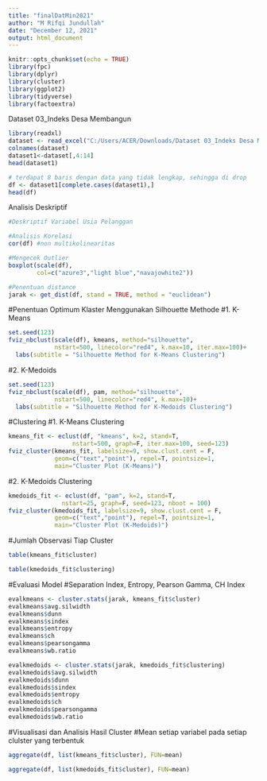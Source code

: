 ---
title: "finalDatMin2021"
author: "M Rifqi Jundullah"
date: "December 12, 2021"
output: html_document
---

```{r setup, include=FALSE}
knitr::opts_chunk$set(echo = TRUE)
library(fpc)
library(dplyr)
library(cluster) 
library(ggplot2)
library(tidyverse)
library(factoextra)
```

Dataset 03_Indeks Desa Membangun

``` {r}
library(readxl)
dataset <- read_excel("C:/Users/ACER/Downloads/Dataset 03_Indeks Desa Membangun.xls")
colnames(dataset)
dataset1<-dataset[,4:14]
head(dataset1)
```

```{r}
# terdapat 8 baris dengan data yang tidak lengkap, sehingga di drop
df <- dataset1[complete.cases(dataset1),]
head(df)
```
Analisis Deskriptif
```{r}
#Deskriptif Variabel Usia Pelanggan

#Analisis Korelasi
cor(df) #non multikolinearitas

#Mengecek Outlier
boxplot(scale(df),
        col=c("azure3","light blue","navajowhite2")) 

#Penentuan distance
jarak <- get_dist(df, stand = TRUE, method = "euclidean")
```
#Penentuan Optimum Klaster Menggunakan Silhouette Methode
#1. K-Means
```{r}
set.seed(123)
fviz_nbclust(scale(df), kmeans, method="silhouette",
             nstart=500, linecolor="red4", k.max=10, iter.max=100)+
  labs(subtitle = "Silhouette Method for K-Means Clustering")
```
#2. K-Medoids
```{r}
set.seed(123)
fviz_nbclust(scale(df), pam, method="silhouette",
             nstart=500, linecolor="red4", k.max=10)+
  labs(subtitle = "Silhouette Method for K-Medoids Clustering")
```
#Clustering
#1. K-Means Clustering
```{r}
kmeans_fit <- eclust(df, "kmeans", k=2, stand=T,
                  nstart=500, graph=F, iter.max=100, seed=123)
fviz_cluster(kmeans_fit, labelsize=9, show.clust.cent = F, 
             geom=c("text","point"), repel=T, pointsize=1,
             main="Cluster Plot (K-Means)")
```
#2. K-Medoids Clustering
```{r}
kmedoids_fit <- eclust(df, "pam", k=2, stand=T,
               nstart=25, graph=F, seed=123, nboot = 100)
fviz_cluster(kmedoids_fit, labelsize=9, show.clust.cent = F, 
             geom=c("text","point"), repel=T, pointsize=1,
             main="Cluster Plot (K-Medoids)")
```
  
#Jumlah Observasi Tiap Cluster
```{r}
table(kmeans_fit$cluster)
```

```{r}
table(kmedoids_fit$clustering)
```

#Evaluasi Model
#Separation Index, Entropy, Pearson Gamma, CH Index
```{r}
evalkmeans <- cluster.stats(jarak, kmeans_fit$cluster)
evalkmeans$avg.silwidth
evalkmeans$dunn
evalkmeans$sindex
evalkmeans$entropy
evalkmeans$ch
evalkmeans$pearsongamma
evalkmeans$wb.ratio
```

```{r}
evalkmedoids <- cluster.stats(jarak, kmedoids_fit$clustering)
evalkmedoids$avg.silwidth
evalkmedoids$dunn
evalkmedoids$sindex
evalkmedoids$entropy
evalkmedoids$ch
evalkmedoids$pearsongamma
evalkmedoids$wb.ratio
```

#Visualisasi dan Analisis Hasil Cluster
#Mean setiap variabel pada setiap clulster yang terbentuk
```{r}
aggregate(df, list(kmeans_fit$cluster), FUN=mean)
```

```{r}
aggregate(df, list(kmedoids_fit$cluster), FUN=mean)
```
